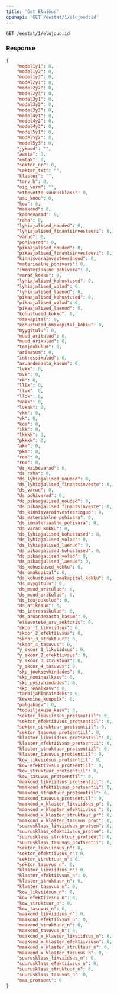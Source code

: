 ```yaml
---
title: 'Get Elujõud'
openapi: 'GET /eestat/1/elujoud:id'
---
```


```http
GET /eestat/1/elujoud:id
```

### Response

```json
{
    "model1y1": 0,
    "model1y2": 0,
    "model1y3": 0,
    "model2y1": 0,
    "model2y2": 0,
    "model2y3": 0,
    "model3y1": 0,
    "model3y2": 0,
    "model3y3": 0,
    "model4y1": 0,
    "model4y2": 0,
    "model4y3": 0,
    "model5y1": 0,
    "model5y2": 0,
    "model5y3": 0,
    "jykood": "",
    "aasta": 0,
    "emtak": 0,
    "sektor_nr": 0,
    "sektor_txt": "",
    "klaster": "",
    "tarv_h": 0,
    "oig_vorm": "",
    "ettevotte_suurusklass": 0,
    "asu_kood": 0,
    "kov": 0,
    "maakond": 0,
    "kaibevarad": 0,
    "raha": 0,
    "lyhiajalised_nouded": 0,
    "lyhiajalised_finantsinvesteeri": 0,
    "varud": 0,
    "pohivarad": 0,
    "pikaajalised_nouded": 0,
    "pikaajalised_finantsinvesteeri": 0,
    "kinnisvarainvesteeringud": 0,
    "materiaalne_pohivara": 0,
    "immateriaalne_pohivara": 0,
    "varad_kokku": 0,
    "lyhiajalised_kohustused": 0,
    "lyhiajalised_volad": 0,
    "lyhiajalised_laenud": 0,
    "pikaajalised_kohustused": 0,
    "pikaajalised_volad": 0,
    "pikaajalised_laenud": 0,
    "kohustused_kokku": 0,
    "omakapital": 0,
    "kohustused_omakapital_kokku": 0,
    "myygitulu": 0,
    "muud_aritulud": 0,
    "muud_arikulud": 0,
    "toojoukulud": 0,
    "arikasum": 0,
    "intressikulud": 0,
    "aruandeaasta_kasum": 0,
    "lvkk": 0,
    "mvk": 0,
    "rk": 0,
    "lllk": 0,
    "llvk": 0,
    "llok": 0,
    "vakk": 0,
    "lvkak": 0,
    "vkk": 0,
    "vk": 0,
    "kos": 0,
    "ikk": 0,
    "lkkkk": 0,
    "pkkkk": 0,
    "akm": 0,
    "pkm": 0,
    "roa": 0,
    "roe": 0,
    "ds_kaibevarad": 0,
    "ds_raha": 0,
    "ds_lyhiajalised_nouded": 0,
    "ds_lyhiajalised_finantsinveste": 0,
    "ds_varud": 0,
    "ds_pohivarad": 0,
    "ds_pikaajalised_nouded": 0,
    "ds_pikaajalised_finantsinveste": 0,
    "ds_kinnisvarainvesteeringud": 0,
    "ds_materiaalne_pohivara": 0,
    "ds_immateriaalne_pohivara": 0,
    "ds_varad_kokku": 0,
    "ds_lyhiajalised_kohustused": 0,
    "ds_lyhiajalised_volad": 0,
    "ds_lyhiajalised_laenud": 0,
    "ds_pikaajalised_kohustused": 0,
    "ds_pikaajalised_volad": 0,
    "ds_pikaajalised_laenud": 0,
    "ds_kohustused_kokku": 0,
    "ds_omakapital": 0,
    "ds_kohustused_omakapital_kokku": 0,
    "ds_myygitulu": 0,
    "ds_muud_aritulud": 0,
    "ds_muud_arikulud": 0,
    "ds_toojoukulud": 0,
    "ds_arikasum": 0,
    "ds_intressikulud": 0,
    "ds_aruandeaasta_kasum": 0,
    "ettevotete_arv_sektoris": 0,
    "skoor_1_likviidsus": 0,
    "skoor_2_efektiivsus": 0,
    "skoor_3_struktuur": 0,
    "skoor_4_tasuvus": 0,
    "y_skoor_1_likviidsus": 0,
    "y_skoor_2_efektiivsus": 0,
    "y_skoor_3_struktuur": 0,
    "y_skoor_4_tasuvus": 0,
    "skp_jooksevhindades": 0,
    "skp_nominaalkasv": 0,
    "skp_pysivhindades": 0,
    "skp_reaalkasv": 0,
    "tarbijahinnaindeks": 0,
    "keskmine_kuupalk": 0,
    "palgakasv": 0,
    "tooviljakuse_kasv": 0,
    "sektor_likviidsus_protsentiil": 0,
    "sektor_efektiivsus_protsentiil": 0,
    "sektor_struktuur_protsentiil": 0,
    "sektor_tasuvus_protsentiil": 0,
    "klaster_likviidsus_protsentiil": 0,
    "klaster_efektiivsus_protsentii": 0,
    "klaster_struktuur_protsentiil": 0,
    "klaster_tasuvus_protsentiil": 0,
    "kov_likviidsus_protsentiil": 0,
    "kov_efektiivsus_protsentiil": 0,
    "kov_struktuur_protsentiil": 0,
    "kov_tasuvus_protsentiil": 0,
    "maakond_likviidsus_protsentiil": 0,
    "maakond_efektiivsus_protsentii": 0,
    "maakond_struktuur_protsentiil": 0,
    "maakond_tasuvus_protsentiil": 0,
    "maakond_x_klaster_likviidsus_p": 0,
    "maakond_x_klaster_efektiivsus_": 0,
    "maakond_x_klaster_struktuur_pr": 0,
    "maakond_x_klaster_tasuvus_prot": 0,
    "suurusklass_likviidsus_protsen": 0,
    "suurusklass_efektiivsus_protse": 0,
    "suurusklass_struktuur_protsent": 0,
    "suurusklass_tasuvus_protsentii": 0,
    "sektor_likviidsus_n": 0,
    "sektor_efektiivsus_n": 0,
    "sektor_struktuur_n": 0,
    "sektor_tasuvus_n": 0,
    "klaster_likviidsus_n": 0,
    "klaster_efektiivsus_n": 0,
    "klaster_struktuur_n": 0,
    "klaster_tasuvus_n": 0,
    "kov_likviidsus_n": 0,
    "kov_efektiivsus_n": 0,
    "kov_struktuur_n": 0,
    "kov_tasuvus_n": 0,
    "maakond_likviidsus_n": 0,
    "maakond_efektiivsus_n": 0,
    "maakond_struktuur_n": 0,
    "maakond_tasuvus_n": 0,
    "maakond_x_klaster_likviidsus_n": 0,
    "maakond_x_klaster_efektiivsusn": 0,
    "maakond_x_klaster_struktuur_n": 0,
    "maakond_x_klaster_tasuvus_n": 0,
    "suurusklass_likviidsus_n": 0,
    "suurusklass_efektiivsus_n": 0,
    "suurusklass_struktuur_n": 0,
    "suurusklass_tasuvus_n": 0,
    "maa_protsent": 0
}
```